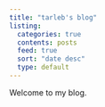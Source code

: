 ```yaml
---
title: "tarleb's blog"
listing:
  categories: true
  contents: posts
  feed: true
  sort: "date desc"
  type: default
---
```


Welcome to my blog.
